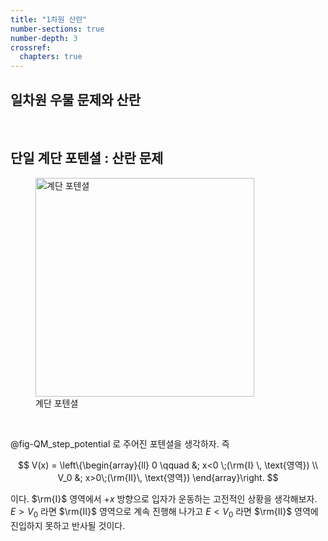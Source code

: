 ```yaml
---
title: "1차원 산란"
number-sections: true
number-depth: 3
crossref:
  chapters: true
---
```


## 일차원 우물 문제와 산란

</br>

## 단일 계단 포텐셜 : 산란 문제

![계단 포텐셜](figures/step_potential.png){#fig-QM_step_potential width="350"}

</br>

@fig-QM_step_potential 로 주어진 포텐셜을 생각하자. 즉

$$
V(x) = \left\{\begin{array}{ll} 0 \qquad &; x<0 \;(\rm{I} \, \text{영역}) \\ V_0 &; x>0\;(\rm{II}\, \text{영역})  \end{array}\right.
$$

이다. $\rm{I}$ 영역에서 $+x$ 방향으로 입자가 운동하는 고전적인 상황을 생각해보자. $E>V_0$ 라면 $\rm{II}$ 영역으로 계속 진행해 나가고 $E<V_0$ 라면 $\rm{II}$ 영역에 진입하지 못하고 반사될 것이다.